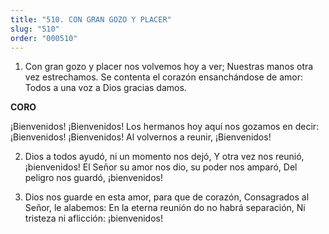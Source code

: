 ```yaml
---
title: "510. CON GRAN GOZO Y PLACER"
slug: "510"
order: "000510"
---
```

1. Con gran gozo y placer nos volvemos hoy a ver; Nuestras manos otra vez estrechamos. Se contenta el corazón ensanchándose de amor: Todos a una voz a Dios gracias damos.

**CORO**

¡Bienvenidos!  ¡Bienvenidos!
Los hermanos hoy aquí nos gozamos en decir:
¡Bienvenidos!  ¡Bienvenidos!
Al volvernos a reunir, ¡Bienvenidos!

2. Dios a todos ayudó, ni un momento nos dejó, Y otra vez nos reunió, ¡bienvenidos!
El Señor su amor nos dio, su poder nos amparó, Del peligro nos guardó, ¡bienvenidos!

3. Dios nos guarde en esta amor, para que de corazón, Consagrados al Señor, le alabemos:
En la eterna reunión do no habrá separación, Ni tristeza ni aflicción: ¡bienvenidos!


